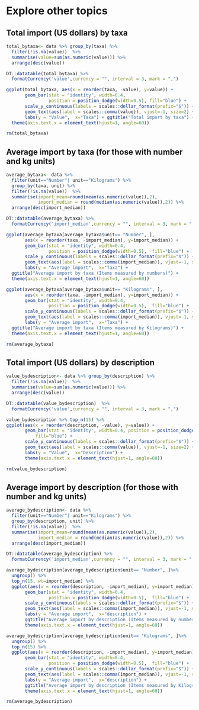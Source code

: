 # Explore other topics

## Total import (US dollars) by taxa 
```r
total_bytaxa<- data %>% group_by(taxa) %>%
  filter(!is.na(value))  %>%
  summarise(value=sum(as.numeric(value))) %>%
  arrange(desc(value))

DT::datatable(total_bytaxa) %>%
  formatCurrency('value',currency = "", interval = 3, mark = ",")

ggplot(total_bytaxa, aes(x = reorder(taxa, -value), y=value)) + 
       geom_bar(stat = "identity", width=0.4, 
                position = position_dodge(width=0.5), fill="blue") +
       scale_y_continuous(labels = scales::dollar_format(prefix="$")) +
       geom_text(aes(label = scales::comma(value)), vjust=-1, size=2) +
       labs(y = "Value",  x="Taxa") + ggtitle("Total import by taxa") +
  theme(axis.text.x = element_text(hjust=1, angle=60)) 

rm(total_bytaxa)
```

## Average import by taxa (for those with number and kg units)
```r
average_bytaxa<- data %>% 
  filter(unit=="Number"| unit=="Kilograms") %>%
  group_by(taxa, unit) %>%
  filter(!is.na(value))  %>%
  summarise(import_mean=round(mean(as.numeric(value)),2), 
            import_median = round(median(as.numeric(value)),2)) %>%
  arrange(desc(import_median))

DT::datatable(average_bytaxa) %>%
  formatCurrency('import_median',currency = "", interval = 3, mark = ",")

ggplot(average_bytaxa[average_bytaxa$unit== "Number", ], 
       aes(x = reorder(taxa, -import_median), y=import_median)) + 
       geom_bar(stat = "identity", width=0.4, 
                position = position_dodge(width=0.5),  fill="blue") +
       scale_y_continuous(labels = scales::dollar_format(prefix="$")) +
       geom_text(aes(label = scales::comma(import_median)), vjust=-1, size=2) +
       labs(y = "Average import",  x="Taxa") + 
  ggtitle("Average import by taxa (Items measured by numbers)") +
  theme(axis.text.x = element_text(hjust=1, angle=60)) 

ggplot(average_bytaxa[average_bytaxa$unit== "Kilograms", ], 
       aes(x = reorder(taxa, -import_median), y=import_median)) + 
       geom_bar(stat = "identity", width=0.4, 
                position = position_dodge(width=0.5),  fill="blue") +
       scale_y_continuous(labels = scales::dollar_format(prefix="$")) +
       geom_text(aes(label = scales::comma(import_median)), vjust=-1, size=2) +
       labs(y = "Average import",  x="Taxa") + 
  ggtitle("Average import by taxa (Items measured by Kilograms)") +
  theme(axis.text.x = element_text(hjust=1, angle=60)) 

rm(average_bytaxa)
```

## Total import (US dollars) by description
```r
value_bydescription<- data %>% group_by(description) %>%
  filter(!is.na(value))  %>%
  summarise(value=sum(as.numeric(value))) %>%
  arrange(desc(value))

DT::datatable(value_bydescription)  %>%
  formatCurrency('value',currency = "", interval = 3, mark = ",")

value_bydescription %>% top_n(15) %>%
ggplot(aes(x = reorder(description, -value), y=value)) + 
       geom_bar(stat = "identity", width=0.4, position = position_dodge(width=0.5), 
           fill="blue") +
       scale_y_continuous(labels = scales::dollar_format(prefix="$")) +
       geom_text(aes(label = scales::comma(value)), vjust=-1, size=2) +
       labs(y = "Value",  x="Description") +
       theme(axis.text.x = element_text(hjust=1, angle=60)) 

rm(value_bydescription)
```

## Average import by description (for those with number and kg units)
```r
average_bydescription<- data %>% 
  filter(unit=="Number"| unit=="Kilograms") %>%
  group_by(description, unit) %>%
  filter(!is.na(value))  %>%
  summarise(import_mean=round(mean(as.numeric(value)),2), 
            import_median = round(median(as.numeric(value)),2)) %>%
  arrange(desc(import_median))

DT::datatable(average_bydescription) %>%
  formatCurrency('import_median',currency = "", interval = 3, mark = ",")

average_bydescription[average_bydescription$unit== "Number", ]%>% 
  ungroup() %>%
  top_n(15, wt=import_median) %>%
  ggplot(aes(x = reorder(description, -import_median), y=import_median)) + 
       geom_bar(stat = "identity", width=0.4, 
                position = position_dodge(width=0.5),  fill="blue") +
       scale_y_continuous(labels = scales::dollar_format(prefix="$")) +
       geom_text(aes(label = scales::comma(import_median)), vjust=-1, size=2) +
       labs(y = "Average import",  x="description") + 
       ggtitle("Average import by description (Items measured by numbers)") +
       theme(axis.text.x = element_text(hjust=1, angle=60)) 

average_bydescription[average_bydescription$unit== "Kilograms", ]%>% 
  ungroup() %>%
  top_n(15) %>%
  ggplot(aes(x = reorder(description, -import_median), y=import_median)) + 
       geom_bar(stat = "identity", width=0.4, 
                position = position_dodge(width=0.5),  fill="blue") +
       scale_y_continuous(labels = scales::dollar_format(prefix="$")) +
       geom_text(aes(label = scales::comma(import_median)), vjust=-1, size=2) +
       labs(y = "Average import",  x="description") + 
       ggtitle("Average import by description (Items measured by Kilograms)") +
       theme(axis.text.x = element_text(hjust=1, angle=60)) 

rm(average_bydescription)
```